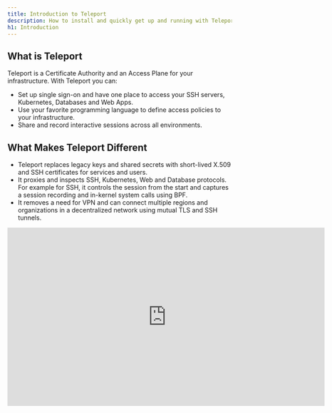 ```yaml
---
title: Introduction to Teleport
description: How to install and quickly get up and running with Teleport to set up SSH and Kubernetes access to cloud environments.
h1: Introduction
---
```


## What is Teleport

Teleport is a Certificate Authority and an Access Plane for your infrastructure.
With Teleport you can:

- Set up single sign-on and have one place to access your SSH servers, Kubernetes, Databases and Web Apps.
- Use your favorite programming language to define access policies to your infrastructure.
- Share and record interactive sessions across all environments.

## What Makes Teleport Different

- Teleport replaces legacy keys and shared secrets with short-lived X.509 and SSH certificates
  for services and users.
- It proxies and inspects SSH, Kubernetes, Web and Database protocols.
  For example for SSH, it controls the session from the start
  and captures a session recording and in-kernel system calls using BPF.
- It removes a need for VPN and can connect multiple regions and organizations
  in a decentralized network using mutual TLS and SSH tunnels.

<iframe
  width="712"
  height="400"
  src="https://www.youtube-nocookie.com/embed/0HlyGk8dihM?rel=0&modestbranding=1"
  frameBorder="0"
  allow="accelerometer; autoplay; encrypted-media; gyroscope; picture-in-picture"
  allowFullScreen
/>

## Get started with Open Source

- Install Teleport Open Source [in 5 minutes](getting-started.mdx).
- Join the [Teleport Discussions](https://github.com/gravitational/teleport/discussions) and ask a question.
- Create an issue in [Github](https://github.com/gravitational/teleport/).
- Reach out for [Teleport Enterprise](https://goteleport.com/get-started).
- [FAQ](faq.mdx) - Common questions about Teleport.

## Popular Use-Cases

Here are some of the most popular use-cases for Teleport:

- Use short lived certificates instead of static keys for SSH, Kubernetes, Databases and Web Apps.
- Gather structured events and session recording/replay for `ssh` and `kubectl`.
- Centralized SSH and Kubernetes Certificate Authority.
- Enforce 2nd factor auth with U2F or TOTP.
- Connect to computing resources located behind firewalls or without static IPs.
- Collaboratively troubleshoot issues through [session sharing](user-manual.mdx#sharing-sessions).
- Discover online servers and Docker containers within a cluster with [dynamic node labels](admin-guide.mdx#labeling-nodes-and-applications).
- Capture sessions and manage certificates for existing [OpenSSH fleet](openssh-teleport.mdx).
- Secure access to internal web applications and services with [application access](./application-access/introduction.mdx).

## Teleport Enterprise

Teleport Enterprise is built around the open-source core in Teleport Open Source,
with the added benefits of role-based access control (RBAC) and easy
integration with identity managers for single sign-on (SSO).

- [Teleport Enterprise Introduction](enterprise/introduction.mdx) - Overview of the additional capabilities of Teleport Enterprise.
- [Teleport Enterprise Quick Start](enterprise/quickstart-enterprise.mdx) - A quick tutorial to show off the basic capabilities of Teleport Enterprise.
  A good place to start if you want to jump right in.
- [SSO for SSH](enterprise/sso/ssh-sso.mdx) - Overview on how Teleport Enterprise works with external identity providers for single sign-on (SSO).

Teleport is available through the free, open source edition ("Teleport Community Edition")
or a commercial edition ("Teleport Enterprise Edition").

## Operating System Support

Teleport is officially supported on the platforms listed below. It is worth noting
that the open source community has been successful in building and running Teleport on
UNIX variants other than Linux \[1].

| Operating System | Teleport Client | Teleport Server |
| - | - | - |
| Linux v2.6+ | yes | yes |
| MacOS v10.12+ | yes | yes |
| Windows \[2] | yes \[2] | no |

\[1] *Teleport is written in Go and it's possible to build it on
any OS supported by the [Golang toolchain](https://github.com/golang/go/wiki/MinimumRequirements)*.

\[2] *Teleport server does not run on Windows yet, but `tsh` (the Teleport client)
can be used on Windows to execute `tsh login` to retrieve a user's SSH
certificate and use it with `ssh`, the OpenSSH client, running on a Windows
client machine.*